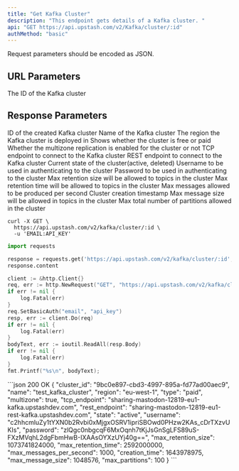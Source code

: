 ```yaml
---
title: "Get Kafka Cluster"
description: "This endpoint gets details of a Kafka cluster. "
api: "GET https://api.upstash.com/v2/Kafka/cluster/:id"
authMethod: "basic"
---
```


<Note>
Request parameters should be encoded as JSON.
</Note>

## URL Parameters

<ParamField body="ID" type="string" required>
The ID of the Kafka cluster
</ParamField>

## Response Parameters
<ResponseField name="cluster_id" type="string">
ID of the created Kafka cluster
</ResponseField>
<ResponseField name="name" type="string">
Name of the Kafka cluster
</ResponseField>
<ResponseField name="region" type="string">
The region the Kafka cluster is deployed in
</ResponseField>
<ResponseField name="type" type="string">
Shows whether the cluster is free or paid
</ResponseField>
<ResponseField name="multizone" type="boolean">
Whether the multizone replication is enabled for the cluster or not
</ResponseField>
<ResponseField name="tcp_endpoint" type="string">
TCP endpoint to connect to the Kafka cluster
</ResponseField>
<ResponseField name="rest_endpoint" type="string">
REST endpoint to connect to the Kafka cluster
</ResponseField>
<ResponseField name="state" type="string">
Current state of the cluster(active, deleted)
</ResponseField>
<ResponseField name="username" type="string">
Username to be used in authenticating to the cluster
</ResponseField>
<ResponseField name="password" type="string">
Password to be used in authenticating to the cluster
</ResponseField>
<ResponseField name="max_retention_size" type="int">
Max retention size will be allowed to topics in the cluster
</ResponseField>
<ResponseField name="max_retention_time" type="int">
Max retention time will be allowed to topics in the cluster
</ResponseField>
<ResponseField name="max_messages_per_second" type="int">
Max messages allowed to be produced per second
</ResponseField>
<ResponseField name="creation_time" type="int">
Cluster creation timestamp
</ResponseField>
<ResponseField name="max_message_size" type="int">
Max message size will be allowed in topics in the cluster
</ResponseField>
<ResponseField name="max_partitions" type="int">
	Max total number of partitions allowed in the cluster
</ResponseField>



<RequestExample>


```shell curl
curl -X GET \
  https://api.upstash.com/v2/kafka/cluster/:id \
  -u 'EMAIL:API_KEY'
```

```python Python
import requests

response = requests.get('https://api.upstash.com/v2/kafka/cluster/:id', auth=('EMAIL', 'API_KEY'))
response.content
```

```go Go
client := &http.Client{}
req, err := http.NewRequest("GET", "https://api.upstash.com/v2/kafka/cluster/:id", nil)
if err != nil {
    log.Fatal(err)
}
req.SetBasicAuth("email", "api_key")
resp, err := client.Do(req)
if err != nil {
    log.Fatal(err)
}
bodyText, err := ioutil.ReadAll(resp.Body)
if err != nil {
    log.Fatal(err)
}
fmt.Printf("%s\n", bodyText);
```


</RequestExample>

<ResponseExample>
```json 200 OK
{
    "cluster_id": "9bc0e897-cbd3-4997-895a-fd77ad00aec9",
    "name": "test_kafka_cluster",
    "region": "eu-west-1",
    "type": "paid",
    "multizone": true,
    "tcp_endpoint": "sharing-mastodon-12819-eu1-kafka.upstashdev.com",
    "rest_endpoint": "sharing-mastodon-12819-eu1-rest-kafka.upstashdev.com",
    "state": "active",
    "username": "c2hhcmluZy1tYXN0b2Rvbi0xMjgxOSRV1ipriSBOwd0PHzw2KAs_cDrTXzvUKIs",
    "password": "zlQgc0nbgcqF6MxOqnh7tKjJsGnSgLFS89uS-FXzMVqhL2dgFbmHwB-IXAAsOYXzUYj40g==",
    "max_retention_size": 1073741824000,
    "max_retention_time": 2592000000,
    "max_messages_per_second": 1000,
    "creation_time": 1643978975,
    "max_message_size": 1048576,
    "max_partitions": 100
}
```
</ResponseExample>
